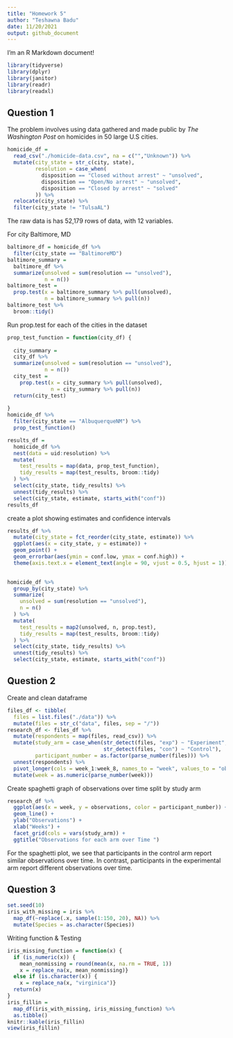 ```yaml
---
title: "Homework 5"
author: "Teshawna Badu"
date: 11/20/2021
output: github_document
---
```


I'm an R Markdown document!

```r
library(tidyverse)
library(dplyr)
library(janitor)
library(readr)
library(readxl)
```

## Question 1 
The problem involves using data gathered and made public by _The Washington Post_ on homicides in 50 large U.S cities.

```r
homicide_df = 
  read_csv("./homicide-data.csv", na = c("","Unknown")) %>% 
  mutate(city_state = str_c(city, state),
         resolution = case_when(
           disposition == "Closed without arrest" ~ "unsolved",
           disposition == "Open/No arrest" ~ "unsolved",
           disposition == "Closed by arrest" ~ "solved" 
         )) %>%
  relocate(city_state) %>%
  filter(city_state != "TulsaAL")
```
The raw data is has 52,179 rows of data, with 12 variables. 

For city Baltimore, MD
```r
baltimore_df = homicide_df %>%
  filter(city_state == "BaltimoreMD")
baltimore_summary = 
  baltimore_df %>%
  summarize(unsolved = sum(resolution == "unsolved"),
            n = n())
baltimore_test = 
  prop.test(x = baltimore_summary %>% pull(unsolved),
            n = baltimore_summary %>% pull(n))
baltimore_test %>%
  broom::tidy()
```

Run prop.test for each of the cities in the dataset
```r
prop_test_function = function(city_df) {
  
  city_summary = 
  city_df %>%
  summarize(unsolved = sum(resolution == "unsolved"),
            n = n())
  city_test = 
    prop.test(x = city_summary %>% pull(unsolved),
              n = city_summary %>% pull(n))
  return(city_test)
  
}
homicide_df %>%
  filter(city_state == "AlbuquerqueNM") %>%
  prop_test_function()
```

```r
results_df = 
  homicide_df %>%
  nest(data = uid:resolution) %>%
  mutate(
    test_results = map(data, prop_test_function),
    tidy_results = map(test_results, broom::tidy)
  ) %>%
  select(city_state, tidy_results) %>%
  unnest(tidy_results) %>%
  select(city_state, estimate, starts_with("conf"))
results_df
```

create a plot showing estimates and confidence intervals
```r
results_df %>%
  mutate(city_state = fct_reorder(city_state, estimate)) %>%
  ggplot(aes(x = city_state, y = estimate)) +
  geom_point() +
  geom_errorbar(aes(ymin = conf.low, ymax = conf.high)) +
  theme(axis.text.x = element_text(angle = 90, vjust = 0.5, hjust = 1))
  
```

```r
homicide_df %>%
  group_by(city_state) %>%
  summarize(
    unsolved = sum(resolution == "unsolved"),
    n = n()
  ) %>%
  mutate(
    test_results = map2(unsolved, n, prop.test),
    tidy_results = map(test_results, broom::tidy)
  ) %>%
  select(city_state, tidy_results) %>%
  unnest(tidy_results) %>%
  select(city_state, estimate, starts_with("conf"))
```

## Question 2
Create and clean dataframe 
```r
files_df <- tibble(
  files = list.files("./data")) %>%
  mutate(files = str_c("data", files, sep = "/"))
research_df <- files_df %>%
  mutate(respondents = map(files, read_csv)) %>%
  mutate(study_arm = case_when(str_detect(files, "exp") ~ "Experiment",
                               str_detect(files, "con") ~ "Control"),
         participant_number = as.factor(parse_number(files))) %>%
  unnest(respondents) %>%
  pivot_longer(cols = week_1:week_8, names_to = "week", values_to = "observations") %>%
  mutate(week = as.numeric(parse_number(week)))
```

Create spaghetti graph of observations over time split by study arm
```r
research_df %>%
  ggplot(aes(x = week, y = observations, color = participant_number)) +
  geom_line() +
  ylab("Observations") +
  xlab("Weeks") +
  facet_grid(cols = vars(study_arm)) +
  ggtitle("Observations for each arm over Time ")
```

For the spaghetti plot, we see that participants in the control arm report similar observations over time. In contrast, participants in the experimental arm report different observations over time.


## Question 3
```r
set.seed(10)
iris_with_missing = iris %>% 
  map_df(~replace(.x, sample(1:150, 20), NA)) %>%
  mutate(Species = as.character(Species))
```

Writing function & Testing 
```r
iris_missing_function = function(x) {
  if (is_numeric(x)) {
    mean_nonmissing = round(mean(x, na.rm = TRUE, 1))
    x = replace_na(x, mean_nonmissing)}
  else if (is.character(x)) {
    x = replace_na(x, "virginica")}
  return(x)
}
iris_fillin = 
  map_df(iris_with_missing, iris_missing_function) %>% 
  as.tibble()
knitr::kable(iris_fillin)
view(iris_fillin)
```

